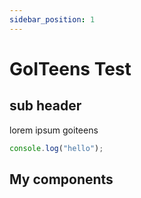 ```yaml
---
sidebar_position: 1
---
```


# GoITeens Test

## sub header

lorem ipsum goiteens

```js
console.log("hello");
```

## My components



<SeqSum />

<VecLength />
